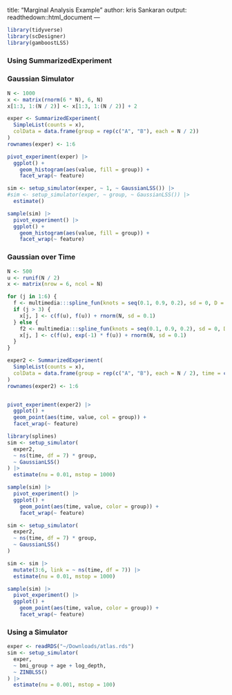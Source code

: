 title: "Marginal Analysis Example"
author: kris Sankaran
output: readthedown::html_document
---

```r
library(tidyverse)
library(scDesigner)
library(gamboostLSS)
```

### Using SummarizedExperiment

### Gaussian Simulator

```r
N <- 1000
x <- matrix(rnorm(6 * N), 6, N)
x[1:3, 1:(N / 2)] <- x[1:3, 1:(N / 2)] + 2

exper <- SummarizedExperiment(
  SimpleList(counts = x),
  colData = data.frame(group = rep(c("A", "B"), each = N / 2))
)
rownames(exper) <- 1:6
```

```r
pivot_experiment(exper) |>
  ggplot() +
    geom_histogram(aes(value, fill = group)) +
    facet_wrap(~ feature)
```


```r
sim <- setup_simulator(exper, ~ 1, ~ GaussianLSS()) |>
#sim <- setup_simulator(exper, ~ group, ~ GaussianLSS()) |>
  estimate()

sample(sim) |>
  pivot_experiment() |>
  ggplot() +
    geom_histogram(aes(value, fill = group)) +
    facet_wrap(~ feature)
```

### Gaussian over Time

```r
N <- 500
u <- runif(N / 2)
x <- matrix(nrow = 6, ncol = N)

for (j in 1:6) {
  f <- multimedia:::spline_fun(knots = seq(0.1, 0.9, 0.2), sd = 0, D = 1)
  if (j > 3) {
    x[j, ] <- c(f(u), f(u)) + rnorm(N, sd = 0.1)
  } else {
    f2 <- multimedia:::spline_fun(knots = seq(0.1, 0.9, 0.2), sd = 0, D = 1)
    x[j, ] <- c(f(u), exp(-1) * f(u)) + rnorm(N, sd = 0.1)
  }
}

exper2 <- SummarizedExperiment(
  SimpleList(counts = x),
  colData = data.frame(group = rep(c("A", "B"), each = N / 2), time = c(u, u))
)
rownames(exper2) <- 1:6


pivot_experiment(exper2) |>
  ggplot() +
  geom_point(aes(time, value, col = group)) +
  facet_wrap(~ feature)
```

```r
library(splines)
sim <- setup_simulator(
  exper2,
  ~ ns(time, df = 7) * group,
  ~ GaussianLSS()
) |>
  estimate(nu = 0.01, mstop = 1000)

sample(sim) |>
  pivot_experiment() |>
  ggplot() +
    geom_point(aes(time, value, color = group)) +
    facet_wrap(~ feature)
```

```r
sim <- setup_simulator(
  exper2,
  ~ ns(time, df = 7) * group,
  ~ GaussianLSS()
)

sim <- sim |>
  mutate(3:6, link = ~ ns(time, df = 7)) |>
  estimate(nu = 0.01, mstop = 1000)

sample(sim) |>
  pivot_experiment() |>
  ggplot() +
    geom_point(aes(time, value, color = group)) +
    facet_wrap(~ feature)

```

### Using a Simulator

```r
exper <- readRDS("~/Downloads/atlas.rds")
sim <- setup_simulator(
  exper,
  ~ bmi_group + age + log_depth,
  ~ ZINBLSS()
) |>
  estimate(nu = 0.001, mstop = 100)
```

```r
```